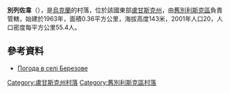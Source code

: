 {{coord|49|23|58|N|39|8|24|E|scale:100000|display=title}}

'''別列佐韋'''（{{lang-uk|Березове}}），是[[烏克蘭|烏克蘭]]的村落，位於該國東部[[盧甘斯克州|盧甘斯克州]]，由[[舊別利斯克區|舊別利斯克區]]負責管轄，始建於1963年，面積0.36平方公里，海拔高度143米，2001年人口20，人口密度每平方公里55.4人。

==參考資料==
* [http://weather.in.ua/ua/lyganskaja/1022 Погода в селі Березове]{{Wayback|url=http://weather.in.ua/ua/lyganskaja/1022 |date=20111220033747 }}

{{DEFAULTSORT:Березове}}
[[Category:盧甘斯克州村落|Category:盧甘斯克州村落]]
[[Category:舊別利斯克區村落|Category:舊別利斯克區村落]]


{{Luhansk-geo-stub}}